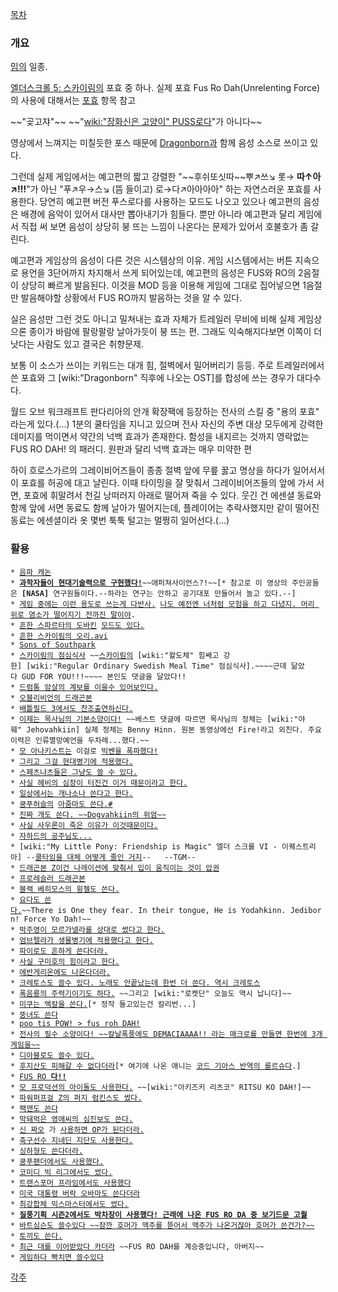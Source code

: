 [[목차]]

=== 개요 ===
{{{#!html
<iframe width="560" height="315" src="http://www.youtube.com/embed/Bn40gUUd5m0" frameborder="0" allowfullscreen></iframe>
}}}

[[밈]]의 일종.

[[엘더스크롤 5: 스카이림]]의 포효 중 하나. 실제 포효 Fus Ro Dah(Unrelenting Force)의 사용에 대해서는 [[포효]] 항목 참고

~~"곶고쟈"~~ ~~"[[wiki:"장화신은 고양이" PUSS]]로다"가 아니다~~

영상에서 느껴지는 미칠듯한 포스 때문에 [[Dragonborn]]과 함께 음성 소스로 쓰이고 있다.

{{{#!html
<iframe width="560" height="315" src="http://www.youtube.com/embed/LugNAEearls" frameborder="0" allowfullscreen></iframe>
}}}

그런데 실제 게임에서는 예고편의 짧고 강렬한 "~~후쉬또싯따~~뿌↗쓰↘ 롯→ '''따↑아↗!!!'''"가 아닌 "푸↗우→스↘ (뜸 들이고) 로→다↗아아아아" 하는 자연스러운 포효를 사용한다. 당연히 예고편 버전 푸스로다를 사용하는 모드도 나오고 있으나 예고편의 음성은 배경에 음악이 있어서 대사만 뽑아내기가 힘들다. 뿐만 아니라 예고편과 달리 게임에서 직접 써 보면 음성이 상당히 붕 뜨는 느낌이 나온다는 문제가 있어서 호불호가 좀 갈린다.

예고편과 게임상의 음성이 다른 것은 시스템상의 이유. 게임 시스템에서는 버튼 지속으로 용언을 3단어까지 차지해서 쓰게 되어있는데, 예고편의 음성은 FUS와 RO의 2음절이 상당히 빠르게 발음된다. 이것을 MOD 등을 이용해 게임에 그대로 집어넣으면 1음절만 발음해야할 상황에서 FUS RO까지 발음하는 것을 알 수 있다.

실은 음성만 그런 것도 아니고 밀쳐내는 효과 자체가 트레일러 무비에 비해 실제 게임상으론 종이가 바람에 팔랑팔랑 날아가듯이 붕 뜨는 편. 그래도 익숙해지다보면 이쪽이 더 낫다는 사람도 있고 결국은 취향문제.

보통 이 소스가 쓰이는 키워드는 대개 힘, 절벽에서 밀어버리기 등등. 주로 트레일러에서 쓴 포효와 그 [wiki:"Dragonborn" 직후에 나오는 OST]를 합성에 쓰는 경우가 대다수다.

월드 오브 워크래프트 판다리아의 안개 확장팩에 등장하는 전사의 스킬 중 "용의 포효" 라는게 있다.(...) 1분의 쿨타임을 지니고 있으며 전사 자신의 주변 대상 모두에게 강력한 데미지를 먹이면서 약간의 넉백 효과가 존재한다. 함성을 내지르는 것까지 영락없는 FUS RO DAH! 의 패러디. 원판과 달리 넉백 효과는 매우 미약한 편

하이 흐로스가르의 그레이비어즈들이 종종 절벽 앞에 무릎 꿇고 명상을 하다가 일어서서 이 포효를 허공에 대고 날린다. 이때 타이밍을 잘 맞춰서 그레이비어즈들의 앞에 가서 서면, 포효에 휘말려서 천길 낭떠러지 아래로 떨어져 죽을 수 있다. 웃긴 건 에센셜 동료와 함께 앞에 서면 동료도 함께 날아가 떨어지는데, 플레이어는 추락사했지만 같이 떨어진 동료는 에센셜이라 옷 몇번 툭툭 털고는 멀쩡히 일어선다.(...)

=== 활용 ===
 * [http://tvple.com/78489 음파 캐논]
 * [http://youtu.be/Ip7QZPw04Ks '''과학자들이 현대기술력으로 구현했다!''']~~애퍼쳐사이언스?!~~[* 참고로 이 영상의 주인공들은 '''[NASA]''' 연구원들이다.--하라는 연구는 안하고 공기대포 만들어서 놀고 있다.--]
 * [http://youtu.be/MzS7cCMxKUc 게임 중에는 이런 용도로 쓰는게 다반사.] [[경비병(엘더스크롤 시리즈)|나도 예전엔 너처럼 모험을 하고 다녔지. 머리 위로 염소가 떨어지기 전까진 말이야]].
 * [http://www.youtube.com/watch?v=TrwkHi_hHrA 흔한 스파르타의 도바킨] [http://www.youtube.com/watch?v=xqaV6HFpXOs 모드도 있다.]
 * [http://youtu.be/hAo1nttwmQA 흔한 스카이림의 오리.avi]
 * [http://youtu.be/3u9ext9yysY Sons of Southpark]
 * [http://youtu.be/K59_EllovA0 스카이림의 점심식사] ~~[[스카이림]]의 [wiki:"왈도체" 힘쌔고 강한] [wiki:"Regular Ordinary Swedish Meal Time" 점심식사].~~~~근데 닮았다 GUD FOR YOU!!!~~~~ 본인도 댓글을 달았다!!
 * [http://youtu.be/zVLhoYkL96k 드럼통 암살의 계보를 이을수 있어보인다.]
 * [http://youtu.be/m8te-ZeGspE 오블리비언의 드래곤본]
 * [http://youtu.be/ZUULLcGbVGM 배틀필드 3에서도 찬조출연하신다.] 
 * [http://youtu.be/YOxVjbGvUpI 이제는 목사님의 기본소양이다!] ~~베스트 댓글에 따르면 목사님의 정체는 [wiki:"야훼" Jehovahkiin] 실제 정체는 Benny Hinn. 원본 동영상에선 Fire!라고 외친다. 주요이력은 인류멸망예언을 두차례...했다.~~ 
 * [[브이|모 아나키스트]]는 이걸로 [http://youtu.be/2_7sC1xpQx0 빅벤을 폭파했다!]
 * [http://youtu.be/YK_ikMBI5Jg 그리고 그걸 현대병기에 적용했다.]
 * [http://youtu.be/Q0151YI5BU8 스페츠나츠들은 그냥도 쓸 수 있다.]
 * [http://youtu.be/QmmbVIdlsaA 사실 헤비의 심장이 터진건 이거 때문이라고 한다.]
 * [http://youtu.be/f7YVcDWWrBA 일상에서는 개나소나 쓴다고 한다.]
 * [[쿵푸허슬]]의 [http://www.youtube.com/watch?feature=player_embedded&v=-EczPN5d3tM 아줌마도 쓴다.][http://www.youtube.com/watch?v=bnDQ_9v0494 #]
 * [http://youtu.be/fqzxCzDZO9c 진짜 개도 쓴다. ~~Dogvahkiin의 위엄~~]
 * [http://youtu.be/iu1C3H_9fNY 사실 사우론이 죽은 이유가 이것때문이다.]
 * [http://comic.naver.com/webtoon/detail.nhn?titleId=183559&no=81 자하드의 공주님도...]
 * [wiki:"My Little Pony: Friendship is Magic" 엘더 스크롤 VI - 이퀘스트리아] --[http://www.youtube.com/watch?v=PUHbAYgOOEs 쿨타임을 대체 어떻게 줄인 거지]--   --TGM--
 * [http://youtu.be/Qa1mvqAvWHM 드래곤본 Z][http://www.youtube.com/watch?v=zBLqGKAH3IY 이건 나레이션에 맞춰서 입이 움직이는 것이 압권]
 * [http://youtu.be/1JidHAET55w 프로레슬러 드래곤본]
 * [http://cartoon.media.daum.net/webtoon/viewer/14746 블랙 베히모스의 윙첼도 쓴다.]
 * [http://www.youtube.com/watch?v=AEt1PWqlZtg&feature=related 요다도 쓴다.]~~There is One they fear. In their tongue, He is Yodahkinn. Jediborn! Force Yo Dah!~~
 * [http://www.youtube.com/watch?v=GEtGAzIQNx0 박주영이 모르가넬라를 상대로 썼다고 한다.]
 * [http://youtu.be/os_sP9ReCrU 엄브렐라가 생물병기에 적용했다고 한다.]
 * [http://youtu.be/rzhjLhaiznU 파이로도 흔하게 쓴다더라.]
 * [http://youtu.be/nPesRWw2ltg 사실 구미호의 힘이라고 한다.]
 * [http://youtu.be/fEx4LyhLWpA 에반게리온에도 나온다더라.]
 * [http://youtu.be/r2iTnWxK91U 크레토스도 쓸수 있다. 노래도 안끝났는데 한번 더 쓴다. 역시 크레토스]
 * [http://www.youtube.com/watch?v=JMz5uCEl1I4&feature=related 폭음룡의 주력기이기도 하다.] ~~그리고 [wiki:"로켓단" 오늘도 역시 납니다]~~
 * [http://www.youtube.com/watch?v=Bi5PNUFdxxI 미쿠는 엑칼을 쓴다.][* 정작 들고있는건 칼리번...]
 * [http://www.youtube.com/watch?v=QSVfA7pp-Vk 뚱녀도 쓴다]
 * [http://youtu.be/4hD-KZsmBl4 poo tis POW! > fus roh DAH!]﻿
 * [http://www.youtube.com/watch?v=x-mKFbP3XHI 전사의 필수 소양이다! ~~칼날폭풍에도 DEMACIAAAA!! 라는 매크로를 만들면 한번에 3개 게임을~~]
 * [http://blog.naver.com/ghlee083/20158024382 디아블로도 쓸수 있다.]
 * [http://www.youtube.com/watch?v=fgKwW1GzWmo 후지산도 피해갈 수 없다더라][* 여기에 나온 애니는 [[코드 기아스 반역의 를르슈]]다.]
 * [http://www.youtube.com/watch?v=f6oXX1YAF0M FUS RO '''다!!''']
 * [http://f-planet.tk/5583915 모 프로덕션의 아이돌도 사용한다.] ~~[wiki:"아키즈키 리츠코" RITSU KO DAH!]~~
 * [http://serviceapi.nmv.naver.com/flash/convertIframeTag.nhn?vid=B6E367652682326AB2FF64038139B1DA06D8&outKey=V127350d0801d1e25661d285572f2e8adbc70020c2598d302bb72285572f2e8adbc70&width=720&height=438 파워퍼프걸 Z의 퍼지 럼킨스도 썼다.]
 * [http://youtu.be/Lf-s3LYqNTM?t=4s 팩맨도 쓴다]
 * [https://vimeo.com/58763042 막돼먹은 영애씨의 심진보도 쓴다.]
 * [[신 짜오]] 가 [http://www.youtube.com/watch?feature=player_embedded&v=z8b7M7W_r9I 사용하면 OP가 된다더라.]
 * [http://www.youtube.com/watch?v=kGoHfIHKbHA 축구선수 지네딘 지단도 사용한다.]
 * [http://www.youtube.com/watch?v=1ec9BIdcYPs 싱하형도 쓴다더라.]
 * [http://www.youtube.com/watch?v=d_-Tugf_PKA 쿵푸팬더에서도 사용했다.]
 * [https://vimeo.com/59889984 코미디 빅 리그에서도 썼다.]
 * [http://www.youtube.com/watch?v=9bRmhvBSKag 트랜스포머 프라임에서도 사용했다]
 * [http://www.youtube.com/watch?v=x0Z1CgCvBTA 미국 대통령 버락 오바마도 쓴다더라]
 * [https://vimeo.com/70398432 최강합체 믹스마스터에서도 썼다.]
 * [http://comic.naver.com/webtoon/detail.nhn?titleId=608265&no=31&weekday=mon&listPage=1&mobile=y '''질풍기획 시즌2에서도 박차장이 사용했다! 근래에 나온 FUS RO DA 중 보기드문 고퀄''']
 * [http://youtu.be/adHtdgBbirc 바트심슨도 쓸수있다 ~~잠깐 호머가 맥주를 뜯어서 맥주가 나온거잖아 호머가 쓴건가?~~]
 * [http://youtu.be/HfiRuurnVjk 토끼도 쓴다.]
 * [http://youtu.be/XsMdWEpnZV8 최근 대를 이어받았다 카더라] ~~FUS RO DAH를 계승중입니다, 아버지~~
 * [http://youtu.be/3_Bain8uRkU 게임하다 빡치면 쓸수있다]

[[각주]]
